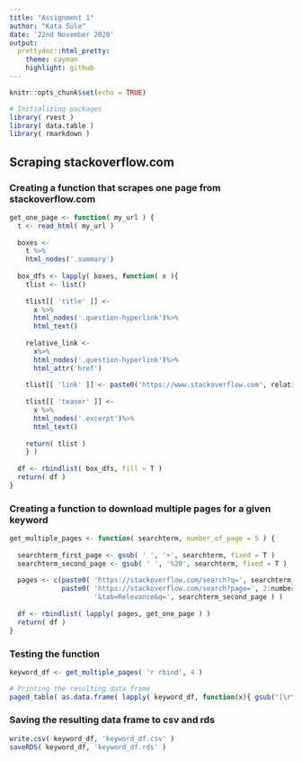 ```yaml
---
title: "Assignment 1"
author: "Kata Süle"
date: '22nd November 2020'
output:
  prettydoc::html_pretty:
    theme: cayman
    highlight: github
---
```


```r
knitr::opts_chunk$set(echo = TRUE)
```

```r
# Initializing packages
library( rvest )
library( data.table )
library( rmarkdown )
```

## Scraping stackoverflow.com

### Creating a function that scrapes one page from stackoverflow.com
```r
get_one_page <- function( my_url ) {
  t <- read_html( my_url )
  
  boxes <- 
    t %>% 
    html_nodes('.summary')
  
  box_dfs <- lapply( boxes, function( x ){
    tlist <- list()
    
    tlist[[ 'title' ]] <- 
      x %>% 
      html_nodes('.question-hyperlink')%>%
      html_text()
    
    relative_link <- 
      x%>% 
      html_nodes('.question-hyperlink')%>%
      html_attr('href')
    
    tlist[[ 'link' ]] <- paste0('https://www.stackoverflow.com', relative_link)
    
    tlist[[ 'teaser' ]] <-
      x %>% 
      html_nodes('.excerpt')%>%
      html_text()
    
    return( tlist )
    } )
  
  df <- rbindlist( box_dfs, fill = T )
  return( df )
}
```

### Creating a function to download multiple pages for a given keyword
```r
get_multiple_pages <- function( searchterm, number_of_page = 5 ) {
  
  searchterm_first_page <- gsub( ' ', '+', searchterm, fixed = T )
  searchterm_second_page <- gsub( ' ', '%20', searchterm, fixed = T )
  
  pages <- c(paste0( 'https://stackoverflow.com/search?q=', searchterm_first_page ),
             paste0( 'https://stackoverflow.com/search?page=', 2:number_of_page,
                     '&tab=Relevance&q=', searchterm_second_page ) )
  
  df <- rbindlist( lapply( pages, get_one_page ) )
  return( df )
}
```

### Testing the function
```r
keyword_df <- get_multiple_pages( 'r rbind', 4 )
```

```r
# Printing the resulting data frame
paged_table( as.data.frame( lapply( keyword_df, function(x){ gsub("[\r\n]", "", x) } ) ) )
```

### Saving the resulting data frame to csv and rds
```r
write.csv( keyword_df, 'keyword_df.csv' )
saveRDS( keyword_df, 'keyword_df.rds' )
```

